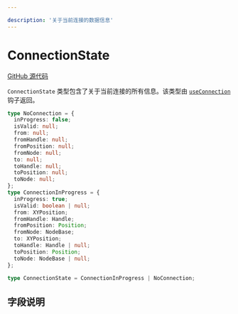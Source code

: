 ```yaml
---

description: '关于当前连接的数据信息'
---
```


# ConnectionState

[GitHub 源代码](https://github.com/xyflow/xyflow/blob/main/packages/system/src/types/general.ts/#L148-L174)

`ConnectionState` 类型包含了关于当前连接的所有信息。该类型由 [`useConnection`](/api-reference/hooks/use-connection) 钩子返回。

```ts
type NoConnection = {
  inProgress: false;
  isValid: null;
  from: null;
  fromHandle: null;
  fromPosition: null;
  fromNode: null;
  to: null;
  toHandle: null;
  toPosition: null;
  toNode: null;
};
type ConnectionInProgress = {
  inProgress: true;
  isValid: boolean | null;
  from: XYPosition;
  fromHandle: Handle;
  fromPosition: Position;
  fromNode: NodeBase;
  to: XYPosition;
  toHandle: Handle | null;
  toPosition: Position;
  toNode: NodeBase | null;
};

type ConnectionState = ConnectionInProgress | NoConnection;
```

## 字段说明

<APIDocs typeName="ConnectionState" />